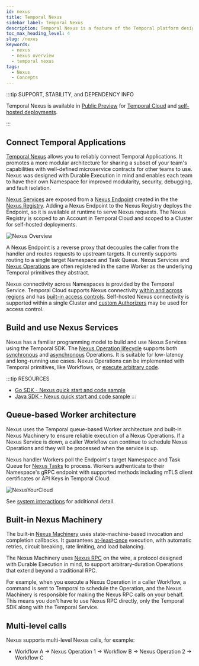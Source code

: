 ```yaml
---
id: nexus
title: Temporal Nexus
sidebar_label: Temporal Nexus
description: Temporal Nexus is a feature of the Temporal platform designed to connect durable executions across team, namespace, region, and cloud boundaries. It promotes a more modular architecture for sharing a subset of your team's capabilities via well-defined microservice contracts for other teams to use, that abstract underlying Temporal primitives, like Workflows, or execute arbitrary code.
toc_max_heading_level: 4
slug: /nexus
keywords:
  - nexus
  - nexus overview
  - temporal nexus
tags:
  - Nexus
  - Concepts
---
```


:::tip SUPPORT, STABILITY, and DEPENDENCY INFO

Temporal Nexus is available in [Public Preview](/evaluate/development-production-features/release-stages#public-preview) for [Temporal Cloud](/cloud/nexus) and [self-hosted deployments](/production-deployment/self-hosted-guide/nexus).

:::

## Connect Temporal Applications

[Temporal Nexus](/evaluate/nexus) allows you to reliably connect Temporal Applications.
It promotes a more modular architecture for sharing a subset of your team's capabilities with well-defined microservice contracts for other teams to use.
Nexus was designed with Durable Execution in mind and enables each team to have their own Namespace for improved modularity, security, debugging, and fault isolation.

[Nexus Services](/nexus/services) are exposed from a [Nexus Endpoint](/nexus/endpoints) created in the the [Nexus Registry](/nexus/registry).
Adding a Nexus Endpoint to the Nexus Registry deploys the Endpoint, so it is available at runtime to serve Nexus requests. 
The Nexus Registry is scoped to an Account in Temporal Cloud and scoped to a Cluster for self-hosted deployments.

![Nexus Overview](/img/nexus-overview-short.png)

A Nexus Endpoint is a reverse proxy that decouples the caller from the handler and routes requests to upstream targets. It currently supports routing to a single target Namespace and Task Queue.
Nexus Services and [Nexus Operations](/nexus/operations) are often registered in the same Worker as the underlying Temporal primitives they abstract.

Nexus connectivity across Namespaces is provided by the Temporal Service. 
Temporal Cloud supports Nexus connectivity [within and across regions](/cloud/nexus#multi-region-connectivity) and has [built-in access controls](/cloud/nexus#built-in-access-controls).
Self-hosted Nexus connectivity is supported within a single Cluster and [custom Authorizers](/self-hosted-guide/security#authorizer-plugin) may be used for access control.

## Build and use Nexus Services

Nexus has a familiar programming model to build and use Nexus Services using the Temporal SDK.
The [Nexus Operation lifecycle](/nexus/operations#operation-lifecycle) supports both [synchronous](/nexus/operations#synchronous-operation-lifecycle) and [asynchronous](/nexus/operations#asynchronous-operation-lifecycle) Operations.
It is suitable for low-latency and long-running use cases.
Nexus Operations can be implemented with Temporal primitives, like Workflows, or [execute arbitrary code](/nexus/operations#executing-arbitrary-code-from-a-sync-handler).

:::tip RESOURCES
- [Go SDK - Nexus quick start and code sample](/develop/go/nexus)
- [Java SDK - Nexus quick start and code sample](/develop/java/nexus)
:::

## Queue-based Worker architecture

Nexus uses the Temporal queue-based Worker architecture and built-in Nexus Machinery to ensure reliable execution of a Nexus Operations.
If a Nexus Service is down, a caller Workflow can continue to schedule Nexus Operations and they will be processed when the service is up.

Nexus handler Workers poll the Endpoint's target Namespace and Task Queue for [Nexus Tasks](/workers#nexus-task) to process.
Workers authenticate to their Namespace's gRPC endpoint with supported methods including mTLS client certificates or API Keys in Temporal Cloud.

![NexusYourCloud](/img/nexus/nexus-workers-short.png)

See [system interactions](/nexus/operations/#system-interactions) for additional detail.

## Built-in Nexus Machinery

The built-in [Nexus Machinery](/glossary#nexus-machinery) uses state-machine-based invocation and completion callbacks.
It guarantees [at-least-once](/nexus/operations#execution-semantics) execution, with automatic retries, circuit breaking, rate limiting, and load balancing.

The Nexus Machinery uses [Nexus RPC](/glossary#nexus-rpc) on the wire, a protocol designed with Durable Execution in mind, to support arbitrary-duration Operations that extend beyond a traditional RPC.

For example, when you execute a Nexus Operation in a caller Workflow, a command is sent to Temporal to schedule the Operation, and the Nexus Machinery is responsible for making the Nexus RPC calls on your behalf.
This means you don't have to use Nexus RPC directly, only the Temporal SDK along with the Temporal Service.

## Multi-level calls

Nexus supports multi-level Nexus calls, for example:
- Workflow A → Nexus Operation 1 → Workflow B → Nexus Operation 2 → Workflow C